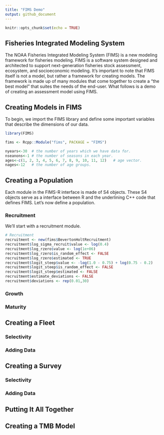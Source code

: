 ```yaml
---
title: "FIMS Demo"
output: github_document
---
```



```r
knitr::opts_chunk$set(echo = TRUE)
```

## Fisheries Integrated Modeling System
The NOAA Fisheries Integrated Modeling System (FIMS) is a new modeling framework for fisheries modeling. FIMS is a software system designed and architected to support next-generation fisheries stock assessment, ecosystem, and socioeconomic modeling. It's important to note that FIMS itself is not a model, but rather a framework for creating models. The framework is made up of many modules that come together to create a "the best model" that suites the needs of the end-user. What follows is a demo of creating an assessment model using FIMS.

## Creating Models in FIMS
To begin, we import the FIMS library and define some important variables that describe the dimensions of our data.
```r
library(FIMS)

fims <- Rcpp::Module("fims", PACKAGE = "FIMS")

nyears<-30  # the number of years which we have data for.
nseanons<-1 # the number of seasons in each year.
ages<-c(1, 2, 3, 4, 5, 6, 7, 8, 9, 10, 11, 12)   # age vector.
nages<-12   # the number of age groups.

```


## Creating a Population
Each module in the FIMS-R interface is made of S4 objects. These S4 objects serve as a interface between R and the underlining C++ code that defines FIMS. Let's now define a population.

### Recruitment
We'll start with a recruitment module.

```r
# Recruitment
recruitment <- new(fims$BevertonHoltRecruitment)
recruitment$log_sigma_recruit$value <- log(0.4)
recruitment$log_rzero$value <- log(1e+06)
recruitment$log_rzero$is_random_effect <- FALSE
recruitment$log_rzero$estimated <- TRUE
recruitment$logit_steep$value <- -log(1.0 - 0.75) + log(0.75 - 0.2)
recruitment$logit_steep$is_random_effect <- FALSE
recruitment$logit_steep$estimated <- FALSE
recruitment$estimate_deviations <- FALSE
recruitment$deviations <- rep(0.01,30)

```
### Growth

### Maturity

## Creating a Fleet
### Selectivity
### Adding Data
## Creating a Survey
### Selectivity
### Adding Data
## Putting It All Together 
## Creating a TMB Model



